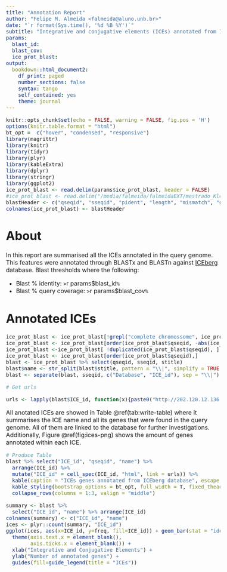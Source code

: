 ```yaml
---
title: "Annotation Report"
author: "Felipe M. Almeida <falmeida@aluno.unb.br>"
date: "`r format(Sys.time(), '%d %B %Y')`"
subtitle: "Integrative and conjugative elements (ICEs) annotated from ICEberg database"
params:
  blast_id:
  blast_cov:
  ice_prot_blast:
output:
  bookdown::html_document2:
    df_print: paged
    number_sections: false
    syntax: tango
    self_contained: yes
    theme: journal
---
```


<style type="text/css">

body{ /* Normal  */
      font-size: 16px;
  }
</style>


```r
knitr::opts_chunk$set(echo = FALSE, warning = FALSE, fig.pos = 'H')
options(knitr.table.format = "html")
bt_opt =  c("hover", "condensed", "responsive")
library(magrittr)
library(knitr)
library(tidyr)
library(plyr)
library(kableExtra)
library(dplyr)
library(stringr)
library(ggplot2)
ice_prot_blast <- read.delim(params$ice_prot_blast, header = FALSE)
#ice_prot_blast <- read.delim("/media/falmeida/falmeidaEXT/mestrado_Klebsiellas/projeto_klebsiella_felipe/analysis/kp31/annotation/canu/blasts/ice_iceberg_predictedGenes.tsv", header = FALSE)
blastHeader <- c("qseqid", "sseqid", "pident", "length", "mismatch", "gapopen", "qstart", "qend", "sstart", "send", "slen", "evalue", "bitscore", "stitle")
colnames(ice_prot_blast) <- blastHeader
```

# About

In this report are summarised all the ICEs annotated in the query genome. This features were annotated through BLASTx and BLASTn against [ICEberg](http://202.120.12.136:7913/ICEberg2/) database. Blast thresholds where the following:

* Blast % identity: `> `r params$blast_id`%`
* Blast % query coverage: `> `r params$blast_cov`%`

# Annotated ICEs

```r
ice_prot_blast <- ice_prot_blast[!grepl("complete chromossome", ice_prot_blast$stitle),]
ice_prot_blast <- ice_prot_blast[order(ice_prot_blast$qseqid, -abs(ice_prot_blast$pident), -abs(ice_prot_blast$bitscore) ), ]
ice_prot_blast <-ice_prot_blast[ !duplicated(ice_prot_blast$qseqid), ]
ice_prot_blast <- ice_prot_blast[order(ice_prot_blast$qseqid),]
blast <- ice_prot_blast %>% select(qseqid, sseqid, stitle)
blast$name <- str_split(blast$stitle, pattern = "\\|", simplify = TRUE )[,6]
blast <- separate(blast, sseqid, c("Database", "ICE_id"), sep = "\\|")

# Get urls

urls <- lapply(blast$ICE_id, function(x){paste0("http://202.120.12.136:7913/ICEberg2/feature_page.php?ice_id=", x)})
```

All anotated ICEs are showed in Table \@ref(tab:write-table) where it summarises the ICE name and all its genes that were found in the query genome. All of them are linked to the database for further investigations. Additionally, Figure \@ref(fig:ices-png) shows the amount of genes annotated within each ICE.

```r
# Produce Table
blast %>% select("ICE_id", "qseqid", "name") %>%
  arrange(ICE_id) %>%
  mutate("ICE_id" = cell_spec(ICE_id, "html", link = urls)) %>%
  kable(caption = "ICEs genes annotated from ICEberg database", escape = FALSE, col.names = c("ICE id", "Query protein tag", "ICE's gene names")) %>%
  kable_styling(bootstrap_options = bt_opt, full_width = T, fixed_thead = T, font_size = 12) %>%
  collapse_rows(columns = 1:3, valign = "middle")
```

```r
summary <- blast %>%
  select("ICE_id", "name") %>% arrange(ICE_id)
colnames(summary) <- c("ICE_id", "name")
ices <- plyr::count(summary, "ICE_id")
ggplot(ices, aes(x=ICE_id, y=freq, fill=ICE_id)) + geom_bar(stat = "identity") +
  theme(axis.text.x = element_blank(),
        axis.ticks.x = element_blank()) +
  xlab("Integrative and Conjugative Elements") +
  ylab("Number of annotated genes") +
  guides(fill=guide_legend(title = "ICEs"))
```